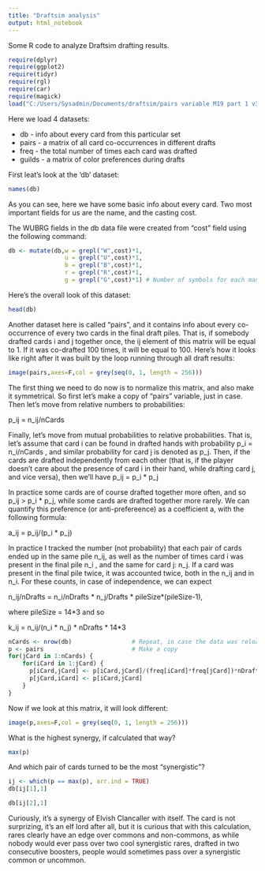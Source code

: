 ```yaml
---
title: "Draftsim analysis"
output: html_notebook
---
```


Some R code to analyze Draftsim drafting results.

```r
require(dplyr)
require(ggplot2)
require(tidyr)
require(rgl)
require(car)
require(magick)
load("C:/Users/Sysadmin/Documents/draftsim/pairs variable M19 part 1 v3.RData")
```

Here we load 4 datasets:

* db - info about every card from this particular set
* pairs - a matrix of all card co-occurrences in different drafts
* freq - the total number of times each card was drafted
* guilds - a matrix of color preferences during drafts

First leat's look at the 'db' dataset:

```r
names(db)
```

As you can see, here we have some basic info about every card. Two most important fields for us are the name, and the casting cost.

The WUBRG fields in the db data file were created from "cost" field using the following command:

```r
db <- mutate(db,w = grepl("W",cost)*1,
                u = grepl("U",cost)*1,
                b = grepl("B",cost)*1,
                r = grepl("R",cost)*1,
                g = grepl("G",cost)*1) # Number of symbols for each mana in cost
```

Here's the overall look of this dataset:

```r
head(db)
```

Another dataset here is called "pairs", and it contains info about every co-occurrence of every two cards in the final draft piles. That is, if somebody drafted cards i and j together once, the ij element of this matrix will be equal to 1. If it was co-drafted 100 times, it will be equal to 100. Here's how it looks like right after it was built by the loop running through all draft results:

```r
image(pairs,axes=F,col = grey(seq(0, 1, length = 256)))
```
The first thing we need to do now is to normalize this matrix, and also make it symmetrical. So first let's make a copy of "pairs" variable, just in case. Then let's move from relative numbers to probabilities:

p_ij = n_ij/nCards

Finally, let's move from mutual probabilities to relative probabilities. That is, let's assume that card i can be found in drafted hands with probability p_i = n_i/nCards , and similar probability for card j is denoted as p_j. Then, if the cards are drafted independently from each other (that is, if the player doesn't care about the presence of card i in their hand, while drafting card j, and vice versa), then we'll have p_ij = p_i * p_j

In practice some cards are of course drafted together more often, and so p_ij > p_i * p_j, while some cards are drafted together more rarely. We can quantify this preference (or anti-prefereence) as a coefficient a, with  the following formula:

a_ij = p_ij/(p_i * p_j)

In practice I tracked the number (not probability) that each pair of cards ended up in the same pile n_ij, as well as the number of times card i was present in the final pile n_i , and the same for card j: n_j. If a card was present in the final pile twice, it was accounted twice, both in the n_ij and in n_i. For these counts, in case of independence, we can expect

n_ij/nDrafts = n_i/nDrafts * n_j/Drafts * pileSize*(pileSize-1), 

where pileSize = 14*3 and so

k_ij = n_ij/(n_i * n_j) * nDrafts * 14*3


```r
nCards <- nrow(db)                 # Repeat, in case the data was reloaded
p <- pairs                         # Make a copy
for(jCard in 1:nCards) {
    for(iCard in 1:jCard) {
      p[iCard,jCard] <- p[iCard,jCard]/(freq[iCard]*freq[jCard])*nDrafts*14*3
      p[jCard,iCard] <- p[iCard,jCard]
    }
}

```

Now if we look at this matrix, it will look different:

```r
image(p,axes=F,col = grey(seq(0, 1, length = 256)))
```

What is the highest synergy, if calculated that way? 

```r
max(p)
```

And which pair of cards turned to be the most "synergistic"?

```r
ij <- which(p == max(p), arr.ind = TRUE)
db[ij[1],1]
```
```r
db[ij[2],1]
```

Curiously, it's a synergy of Elvish Clancaller with itself. The card is not surprizing, it's an elf lord after all, but it is curious that with this calculation, rares clearly have an edge over commons and non-commons, as while nobody would ever pass over two cool synergistic rares, drafted in two consecutive boosters, people would sometimes pass over a synergistic common or uncommon.